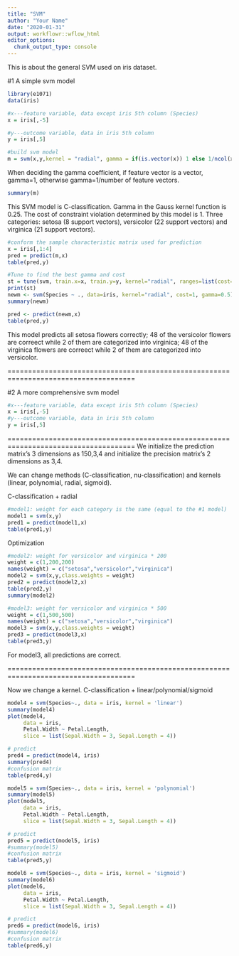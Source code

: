 ```yaml
---
title: "SVM"
author: "Your Name"
date: "2020-01-31"
output: workflowr::wflow_html
editor_options:
  chunk_output_type: console
---
```


This is about the general SVM used on iris dataset.

#1 A simple svm model
```r
library(e1071)
data(iris)
```

```r
#x---feature variable, data except iris 5th column (Species)
x = iris[,-5]

#y---outcome variable, data in iris 5th column
y = iris[,5]

#build svm model
m = svm(x,y,kernel = "radial", gamma = if(is.vector(x)) 1 else 1/ncol(x))
```
When deciding the gamma coefficient, if feature vector is a vector, gamma=1, otherwise gamma=1/number of feature vectors.
```r
summary(m)
```
This SVM model is C-classification. 
Gamma in the Gauss kernel function is 0.25.
The cost of constraint violation determined by this model is 1.
Three categories: setosa (8 support vectors), versicolor (22 support vectors) and virginica (21 support vectors).

```r
#conform the sample characteristic matrix used for prediction
x = iris[,1:4]
pred = predict(m,x)
table(pred,y)
```

```r
#Tune to find the best gamma and cost
st = tune(svm, train.x=x, train.y=y, kernel="radial", ranges=list(cost=10^(-1:2), gamma=c(.5,1,2)))
print(st)
newm <- svm(Species ~ ., data=iris, kernel="radial", cost=1, gamma=0.5)
summary(newm)
```
```r
pred <- predict(newm,x)
table(pred,y)
```
This model predicts all setosa flowers correctly; 48 of the versicolor flowers are correect while 2 of them are categorized into virginica; 48 of the virginica flowers are correect while 2 of them are categorized into versicolor. 

=====================================================================================

#2 A more comprehensive svm model
```r
#x---feature variable, data except iris 5th column (Species)
x = iris[,-5]
#y---outcome variable, data in iris 5th column
y = iris[,5]
```

=====================================================================================
We initialize the prediction matrix's 3 dimensions as 150,3,4 and initialize the precision matrix's 2 dimensions as 3,4. 

We can change methods (C-classification, nu-classification) and kernels (linear, polynomial, radial, sigmoid).


C-classification + radial
```r

#model1: weight for each category is the same (equal to the #1 model)
model1 = svm(x,y)
pred1 = predict(model1,x)
table(pred1,y)
```

Optimization
```r
#model2: weight for versicolor and virginica * 200
weight = c(1,200,200)
names(weight) = c("setosa","versicolor","virginica")
model2 = svm(x,y,class.weights = weight)
pred2 = predict(model2,x)
table(pred2,y)
summary(model2)
```

```r
#model3: weight for versicolor and virginica * 500
weight = c(1,500,500)
names(weight) = c("setosa","versicolor","virginica")
model3 = svm(x,y,class.weights = weight)
pred3 = predict(model3,x)
table(pred3,y)
```
For model3, all predictions are correct.

=====================================================================================

Now we change a kernel.
C-classification + linear/polynomial/sigmoid
```r
model4 = svm(Species~., data = iris, kernel = 'linear')
summary(model4)
plot(model4, 
     data = iris,
     Petal.Width ~ Petal.Length,
     slice = list(Sepal.Width = 3, Sepal.Length = 4))

# predict
pred4 = predict(model4, iris)
summary(pred4)
#confusion matrix
table(pred4,y)
```

```r
model5 = svm(Species~., data = iris, kernel = 'polynomial')
summary(model5)
plot(model5, 
     data = iris,
     Petal.Width ~ Petal.Length,
     slice = list(Sepal.Width = 3, Sepal.Length = 4))

# predict
pred5 = predict(model5, iris)
#summary(model5)
#confusion matrix
table(pred5,y)
```

```r
model6 = svm(Species~., data = iris, kernel = 'sigmoid')
summary(model6)
plot(model6, 
     data = iris,
     Petal.Width ~ Petal.Length,
     slice = list(Sepal.Width = 3, Sepal.Length = 4))

# predict
pred6 = predict(model6, iris)
#summary(model6)
#confusion matrix
table(pred6,y)
```

